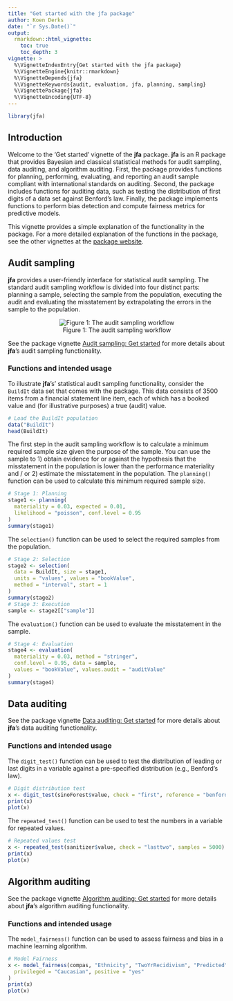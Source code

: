 ```yaml
---
title: "Get started with the jfa package"
author: Koen Derks
date: "`r Sys.Date()`"
output: 
  rmarkdown::html_vignette:
    toc: true
    toc_depth: 3
vignette: >
  %\VignetteIndexEntry{Get started with the jfa package}
  %\VignetteEngine{knitr::rmarkdown}
  %\VignetteDepends{jfa}
  %\VignetteKeywords{audit, evaluation, jfa, planning, sampling}
  %\VignettePackage{jfa}
  %\VignetteEncoding{UTF-8}
---
```


```r
library(jfa)
```

## Introduction

Welcome to the 'Get started' vignette of the **jfa** package. **jfa** is an R
package that provides Bayesian and classical statistical methods for audit
sampling, data auditing, and algorithm auditing. First, the package provides
functions for planning, performing, evaluating, and reporting an audit sample
compliant with international standards on auditing. Second, the package includes
functions for auditing data, such as testing the distribution of first digits of
a data set against Benford's law. Finally, the package implements functions to
perform bias detection and compute fairness metrics for predictive models.

This vignette provides a simple explanation of the functionality in the package.
For a more detailed explanation of the functions in the package, see the other
vignettes at the [package website](https://koenderks.github.io/jfa/).

## Audit sampling

**jfa** provides a user-friendly interface for statistical audit sampling. The
standard audit sampling workflow is divided into four distinct parts: planning a
sample, selecting the sample from the population, executing the audit and
evaluating the misstatement by extrapolating the errors in the sample to the
population.

<center>

![Figure 1: The audit sampling workflow](workflow.png)

</center>

See the package vignette [Audit sampling: Get started](https://koenderks.github.io/jfa/articles/audit-sampling.html)
for more details about **jfa**'s audit sampling functionality.

### Functions and intended usage

To illustrate **jfa**'s' statistical audit sampling functionality, consider the
`BuildIt` data set that comes with the package. This data consists of 3500 items
from a financial statement line item, each of which has a booked value and
(for illustrative purposes) a true (audit) value.

```r
# Load the BuildIt population
data("BuildIt")
head(BuildIt)
```

The first step in the audit sampling workflow is to calculate a minimum required
sample size given the purpose of the sample. You can use the sample to 1) obtain
evidence for or against the hypothesis that the misstatement in the population is
lower than the performance materiality and / or 2) estimate the misstatement in
the population. The `planning()` function can be used to calculate this minimum
required sample size.

```r
# Stage 1: Planning
stage1 <- planning(
  materiality = 0.03, expected = 0.01,
  likelihood = "poisson", conf.level = 0.95
)
summary(stage1)
```

The `selection()` function can be used to select the required samples from the
population.

```r
# Stage 2: Selection
stage2 <- selection(
  data = BuildIt, size = stage1,
  units = "values", values = "bookValue",
  method = "interval", start = 1
)
summary(stage2)
# Stage 3: Execution
sample <- stage2[["sample"]]
```

The `evaluation()` function can be used to evaluate the misstatement in the
sample.

```r
# Stage 4: Evaluation
stage4 <- evaluation(
  materiality = 0.03, method = "stringer",
  conf.level = 0.95, data = sample,
  values = "bookValue", values.audit = "auditValue"
)
summary(stage4)
```

## Data auditing

See the package vignette [Data auditing: Get started](https://koenderks.github.io/jfa/articles/data-auditing.html)
for more details about **jfa**'s data auditing functionality.

### Functions and intended usage

The `digit_test()` function can be used to test the distribution of leading or
last digits in a variable against a pre-specified distribution (e.g., Benford's
law).

```r
# Digit distribution test
x <- digit_test(sinoForest$value, check = "first", reference = "benford")
print(x)
plot(x)
```

The `repeated_test()` function can be used to test the numbers in a variable for
repeated values.

```r
# Repeated values test
x <- repeated_test(sanitizer$value, check = "lasttwo", samples = 5000)
print(x)
plot(x)
```

## Algorithm auditing

See the package vignette [Algorithm auditing: Get started](https://koenderks.github.io/jfa/articles/algorithm-auditing.html)
for more details about **jfa**'s algorithm auditing functionality.

### Functions and intended usage

The `model_fairness()` function can be used to assess fairness and bias in a
machine learning algorithm.

```r
# Model Fairness
x <- model_fairness(compas, "Ethnicity", "TwoYrRecidivism", "Predicted",
  privileged = "Caucasian", positive = "yes"
)
print(x)
plot(x)
```
